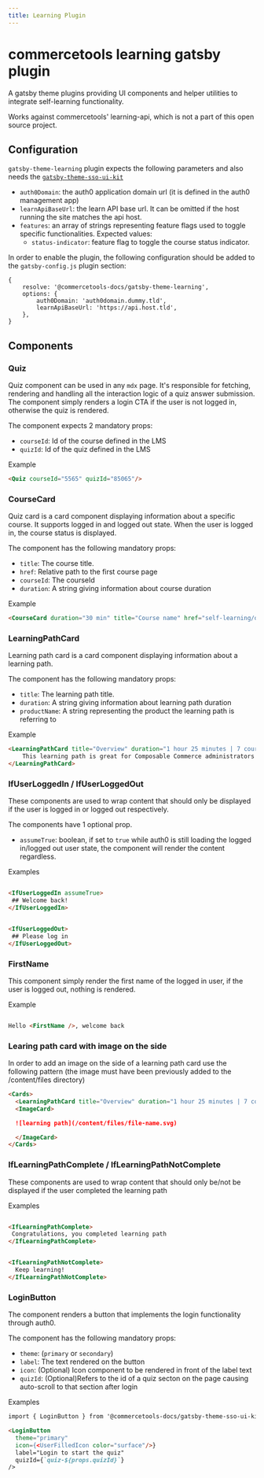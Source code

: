 ```yaml
---
title: Learning Plugin
---
```


# commercetools learning gatsby plugin

A gatsby theme plugins providing UI components and helper utilities to integrate self-learning functionality.

Works against commercetools' learning-api, which is not a part of this open source project.

## Configuration

`gatsby-theme-learning` plugin expects the following parameters and also needs the [`gatsby-theme-sso-ui-kit`](../configuration/sso)

- `auth0Domain`: the auth0 application domain url (it is defined in the auth0 management app)
- `learnApiBaseUrl`: the learn API base url. It can be omitted if the host running the site matches the api host.
- `features`: an array of strings representing feature flags used to toggle specific functionalities. Expected values:
  - `status-indicator`: feature flag to toggle the course status indicator.

In order to enable the plugin, the following configuration should be added to the `gatsby-config.js` plugin section:

```
{
    resolve: '@commercetools-docs/gatsby-theme-learning',
    options: {
        auth0Domain: 'auth0domain.dummy.tld',
        learnApiBaseUrl: 'https://api.host.tld',
    },
}
```

## Components

### Quiz

Quiz component can be used in any `mdx` page. It's responsible for fetching, rendering and handling all the interaction logic of a quiz answer submission.
The component simply renders a login CTA if the user is not logged in, otherwise the quiz is rendered.

The component expects 2 mandatory props:

- `courseId`: Id of the course defined in the LMS
- `quizId`: Id of the quiz defined in the LMS

Example

```md title="you write:" secondaryTheme
<Quiz courseId="5565" quizId="85065"/>
```

### CourseCard

Quiz card is a card component displaying information about a specific course. It supports logged in and logged out state. When the user is logged in, the course status is displayed.

The component has the following mandatory props:

- `title`: The course title.
- `href`: Relative path to the first course page
- `courseId`: The courseId
- `duration`: A string giving information about course duration

Example

```md title="you write:" secondaryTheme
<CourseCard duration="30 min" title="Course name" href="self-learning/overview" courseId="66">Course description. Introduction to extensibility possibilities available in Composable Commerce.</CourseCard>
```

### LearningPathCard

Learning path card is a card component displaying information about a learning path.

The component has the following mandatory props:

- `title`: The learning path title.
- `duration`: A string giving information about learning path duration
- `productName`: A string representing the product the learning path is referring to


Example

```md title="you write:" secondaryTheme
<LearningPathCard title="Overview" duration="1 hour 25 minutes | 7 courses" productName="Composable Commerce">
    This learning path is great for Composable Commerce administrators who create/maintain e-commerce data points, primarily work with a user interface, and have some familiarity with APIs.
</LearningPathCard>
```

### IfUserLoggedIn / IfUserLoggedOut

These components are used to wrap content that should only be displayed if the user is logged in or logged out respectively.

The components have 1 optional prop.

- `assumeTrue`: boolean, if set to `true` while auth0 is still loading the logged in/logged out user state, the component will render the content regardless.

Examples

```md title="you write:" secondaryTheme

<IfUserLoggedIn assumeTrue>
 ## Welcome back!
</IfUserLoggedIn>

```

```md title="you write:" secondaryTheme

<IfUserLoggedOut>
 ## Please log in
</IfUserLoggedOut>

```

### FirstName

This component simply render the first name of the logged in user, if the user is logged out, nothing is rendered.

Example

```md title="you write:" secondaryTheme

Hello <FirstName />, welcome back

```

### Learing path card with image on the side

In order to add an image on the side of a learning path card use the following pattern (the image must have been previously added to the /content/files directory)

```md title="you write:" secondaryTheme
<Cards>
  <LearningPathCard title="Overview" duration="1 hour 25 minutes | 7 courses" productName="Composable Commerce"> Description here</LearningPathCard>
  <ImageCard>

  ![learning path](/content/files/file-name.svg)

  </ImageCard>
</Cards>
```

### IfLearningPathComplete / IfLearningPathNotComplete

These components are used to wrap content that should only be/not be displayed if the user completed the learning path


Examples

```md title="you write:" secondaryTheme

<IfLearningPathComplete>
 Congratulations, you completed learning path
</IfLearningPathComplete>

```

```md title="you write:" secondaryTheme

<IfLearningPathNotComplete>
  Keep learning!
</IfLearningPathNotComplete>

```


### LoginButton

The component renders a button that implements the login functionality through auth0.

The component has the following mandatory props:

- `theme`: (`primary` or `secondary`)
- `label`: The text rendered on the button
- `icon`: (Optional) Icon component to be rendered in front of the label text
- `quizId`: (Optional)Refers to the id of a quiz secton on the page causing auto-scroll to that section after login

Examples

```md title="you write:" secondaryTheme
import { LoginButton } from '@commercetools-docs/gatsby-theme-sso-ui-kit';

<LoginButton
  theme="primary"
  icon={<UserFilledIcon color="surface"/>}
  label="Login to start the quiz"
  quizId={`quiz-${props.quizId}`}
/>

```

